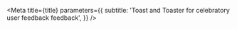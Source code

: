 

<Meta
  title={title}
  parameters={{
    subtitle: 'Toast and Toaster for celebratory user feedback feedback',
  }}
/>

<TableOfContents />
